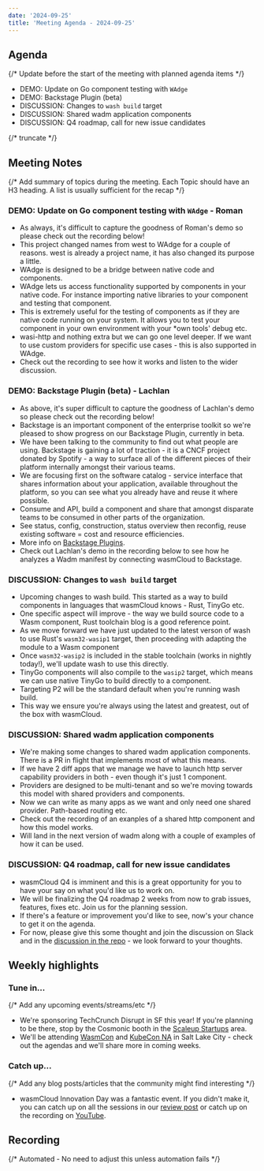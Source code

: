 ```yaml
---
date: '2024-09-25'
title: 'Meeting Agenda - 2024-09-25'
---
```


## Agenda

{/* Update before the start of the meeting with planned agenda items */}

- DEMO: Update on Go component testing with `WAdge`
- DEMO: Backstage Plugin (beta)
- DISCUSSION: Changes to `wash build` target 
- DISCUSSION: Shared wadm application components
- DISCUSSION: Q4 roadmap, call for new issue candidates

{/* truncate */}

## Meeting Notes

{/* Add summary of topics during the meeting. Each Topic should have an H3 heading. A list is usually sufficient for the recap */}

### DEMO: Update on Go component testing with `WAdge` - Roman

- As always, it's difficult to capture the goodness of Roman's demo so please check out the recording below!
- This project changed names from west to WAdge for a couple of reasons. west is already a project name, it has also changed its purpose a little.
- WAdge is designed to be a bridge between native code and components.
- WAdge lets us access functionality supported by components in your native code. For instance importing native libraries to your component and testing that component.
- This is extremely useful for the testing of components as if they are native code running on your system. It allows you to test your component in your own environment with your *own tools' debug etc.
- wasi-http and nothing extra but we can go one level deeper. If we want to use custom providers for specific use cases - this is also supported in WAdge.
- Check out the recording to see how it works and listen to the wider discussion.

### DEMO: Backstage Plugin (beta) - Lachlan

- As above, it's super difficult to capture the goodness of Lachlan's demo so please check out the recording below!
- Backstage is an important component of the enterprise toolkit so we're pleased to show progress on our Backstage Plugin, currently in beta.
- We have been talking to the community to find out what people are using. Backstage is gaining a lot of traction - it is a CNCF project donated by Spotify - a way to surface all of the different pieces of their platform internally amongst their various teams.
- We are focusing first on the software catalog - service interface that shares information about your application, available throughout the platform, so you can see what you already have and reuse it where possible. 
- Consume and API, build a component and share that amongst disparate teams to be consumed in other parts of the organization.
- See status, config, construction, status overview then reconfig, reuse existing software = cost and resource efficiencies.
- More info on [Backstage Plugins](https://backstage.io/plugins).
- Check out Lachlan's demo in the recording below to see how he analyzes a Wadm manifest by connecting wasmCloud to Backstage.

### DISCUSSION: Changes to `wash build` target 

- Upcoming changes to wash build. This started as a way to build components in languages that wasmCloud knows - Rust, TinyGo etc.
- One specific aspect will improve - the way we build source code to a Wasm component, Rust toolchain blog is a good reference point.
- As we move forward we have just updated to the latest verson of wash to use Rust's `wasm32-wasip1` target, then proceeding with adapting the module to a Wasm component
- Once `wasm32-wasip2` is included in the stable toolchain (works in nightly today!), we'll update wash to use this directly.
- TinyGo components will also compile to the `wasip2` target, which means we can use native TinyGo to build directly to a component.
- Targeting P2 will be the standard default when you're running wash build. 
- This way we ensure you're always using the latest and greatest, out of the box with wasmCloud.

### DISCUSSION: Shared wadm application components

- We're making some changes to shared wadm application components. There is a PR in flight that implements most of what this means.
- If we have 2 diff apps that we manage we have to launch http server capability providers in both - even though it's just 1 component.
- Providers are designed to be multi-tenant and so we're moving towards this model with shared providers and components.
- Now we can write as many apps as we want and only need one shared provider. Path-based routing etc.
- Check out the recording of an exanples of a shared http component and how this model works.
- Will land in the next version of wadm along with a couple of examples of how it can be used.


### DISCUSSION: Q4 roadmap, call for new issue candidates

- wasmCloud Q4 is imminent and this is a great opportunity for you to have your say on what you'd like us to work on.
- We will be finalizing the Q4 roadmap 2 weeks from now to grab issues, features, fixes etc. Join us for the planning session.
- If there's a feature or improvement you'd like to see, now's your chance to get it on the agenda.
- For now, please give this some thought and join the discussion on Slack and in the [discussion in the repo](https://github.com/wasmCloud/wasmCloud/discussions/3119) - we look forward to your thoughts.

## Weekly highlights

### Tune in…

{/* Add any upcoming events/streams/etc */}

- We're sponsoring TechCrunch Disrupt in SF this year! If you're planning to be there, stop by the Cosmonic booth in the [Scaleup Startups](https://techcrunch.com/events/tc-disrupt-2024/) area.
- We'll be attending [WasmCon](https://events.linuxfoundation.org/wasmcon/program/schedule/) and [KubeCon NA](https://events.linuxfoundation.org/kubecon-cloudnativecon-north-america/program/schedule/) in Salt Lake City - check out the agendas and we'll share more in coming weeks.

### Catch up…

{/* Add any blog posts/articles that the community might find interesting */}

- wasmCloud Innovation Day was a fantastic event. If you didn't make it, you can catch up on all the sessions in our [review post](https://wasmcloud.com/blog/2024-09-24-wasmcloud-innovation-day-2024-in-review) or catch up on the recording on [YouTube](https://www.youtube.com/watch?v=vEHbZCBmPok).

## Recording

{/* Automated - No need to adjust this unless automation fails */}

<YouTube url="https://www.youtube.com/watch?v=4k1T0Fu48Lg" />
